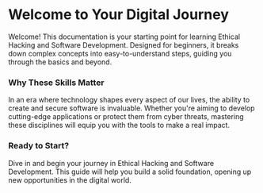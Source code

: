
# Welcome to Your Digital Journey

Welcome! This documentation is your starting point for learning Ethical Hacking and Software Development. Designed for beginners, it breaks down complex concepts into easy-to-understand steps, guiding you through the basics and beyond.

### Why These Skills Matter

In an era where technology shapes every aspect of our lives, the ability to create and secure software is invaluable. Whether you're aiming to develop cutting-edge applications or protect them from cyber threats, mastering these disciplines will equip you with the tools to make a real impact.

### Ready to Start?

Dive in and begin your journey in Ethical Hacking and Software Development. This guide will help you build a solid foundation, opening up new opportunities in the digital world.

<Cards>
  <Card title="🔐 Ethical Hacking" description="Learn how to protect and secure systems by understanding the mindset of a hacker." href="/ethical-hacking" />
  <Card title="💻 Software Development" description="Build your coding skills from the ground up and create software that stands the test of time." href="/software-development" />
  <Card title="💻 LLM Models" description="Build your coding skills from the ground up and create software that stands the test of time." href="/llm" />
</Cards>
